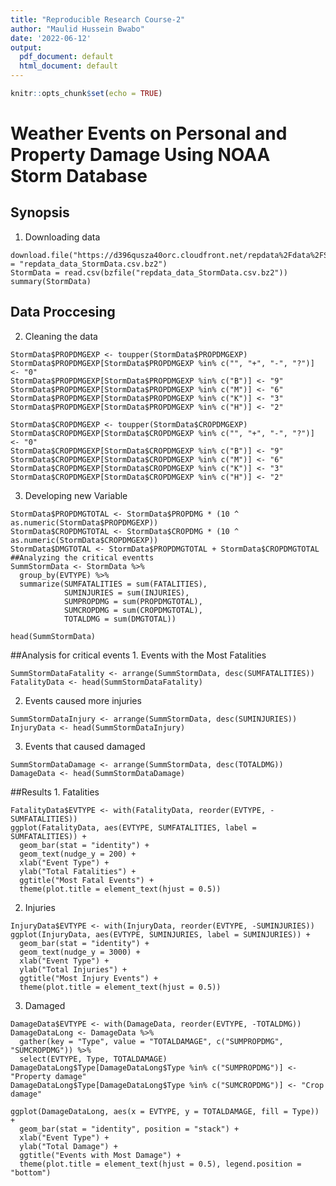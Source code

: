 ```yaml
---
title: "Reproducible Research Course-2"
author: "Maulid Hussein Bwabo"
date: '2022-06-12'
output:
  pdf_document: default
  html_document: default
---
```

```r
knitr::opts_chunk$set(echo = TRUE)
```
# Weather Events on Personal and Property Damage Using NOAA Storm Database
## Synopsis 

1. Downloading data
```File
download.file("https://d396qusza40orc.cloudfront.net/repdata%2Fdata%2FStormData.csv.bz2",destfile = "repdata_data_StormData.csv.bz2")
StormData = read.csv(bzfile("repdata_data_StormData.csv.bz2"))
summary(StormData)
```
## Data Proccesing 
2. Cleaning the data
```Cleaning
StormData$PROPDMGEXP <- toupper(StormData$PROPDMGEXP)
StormData$PROPDMGEXP[StormData$PROPDMGEXP %in% c("", "+", "-", "?")] <- "0"
StormData$PROPDMGEXP[StormData$PROPDMGEXP %in% c("B")] <- "9"
StormData$PROPDMGEXP[StormData$PROPDMGEXP %in% c("M")] <- "6"
StormData$PROPDMGEXP[StormData$PROPDMGEXP %in% c("K")] <- "3"
StormData$PROPDMGEXP[StormData$PROPDMGEXP %in% c("H")] <- "2"

StormData$CROPDMGEXP <- toupper(StormData$CROPDMGEXP)
StormData$CROPDMGEXP[StormData$CROPDMGEXP %in% c("", "+", "-", "?")] <- "0"
StormData$CROPDMGEXP[StormData$CROPDMGEXP %in% c("B")] <- "9"
StormData$CROPDMGEXP[StormData$CROPDMGEXP %in% c("M")] <- "6"
StormData$CROPDMGEXP[StormData$CROPDMGEXP %in% c("K")] <- "3"
StormData$CROPDMGEXP[StormData$CROPDMGEXP %in% c("H")] <- "2"
```
3. Developing new Variable 
```New
StormData$PROPDMGTOTAL <- StormData$PROPDMG * (10 ^ as.numeric(StormData$PROPDMGEXP))
StormData$CROPDMGTOTAL <- StormData$CROPDMG * (10 ^ as.numeric(StormData$CROPDMGEXP))
StormData$DMGTOTAL <- StormData$PROPDMGTOTAL + StormData$CROPDMGTOTAL
##Analyzing the critical eventts 
SummStormData <- StormData %>%
  group_by(EVTYPE) %>%
  summarize(SUMFATALITIES = sum(FATALITIES),
            SUMINJURIES = sum(INJURIES),
            SUMPROPDMG = sum(PROPDMGTOTAL),
            SUMCROPDMG = sum(CROPDMGTOTAL),
            TOTALDMG = sum(DMGTOTAL))
```

```Head
head(SummStormData)
```

##Analysis for critical events 
1. Events with the Most Fatalities
```Fatality
SummStormDataFatality <- arrange(SummStormData, desc(SUMFATALITIES))
FatalityData <- head(SummStormDataFatality)
```

2. Events caused more injuries
```Injury
SummStormDataInjury <- arrange(SummStormData, desc(SUMINJURIES))
InjuryData <- head(SummStormDataInjury)
```

3. Events that caused damaged
```Events
SummStormDataDamage <- arrange(SummStormData, desc(TOTALDMG))
DamageData <- head(SummStormDataDamage)
```

##Results
1. Fatalities
```Fatality
FatalityData$EVTYPE <- with(FatalityData, reorder(EVTYPE, -SUMFATALITIES))
ggplot(FatalityData, aes(EVTYPE, SUMFATALITIES, label = SUMFATALITIES)) +
  geom_bar(stat = "identity") +
  geom_text(nudge_y = 200) +
  xlab("Event Type") +
  ylab("Total Fatalities") +
  ggtitle("Most Fatal Events") +
  theme(plot.title = element_text(hjust = 0.5))
```

2. Injuries
```Injury
InjuryData$EVTYPE <- with(InjuryData, reorder(EVTYPE, -SUMINJURIES))
ggplot(InjuryData, aes(EVTYPE, SUMINJURIES, label = SUMINJURIES)) +
  geom_bar(stat = "identity") +
  geom_text(nudge_y = 3000) +
  xlab("Event Type") +
  ylab("Total Injuries") +
  ggtitle("Most Injury Events") +
  theme(plot.title = element_text(hjust = 0.5))
```

3. Damaged
```Damaged
DamageData$EVTYPE <- with(DamageData, reorder(EVTYPE, -TOTALDMG))
DamageDataLong <- DamageData %>%
  gather(key = "Type", value = "TOTALDAMAGE", c("SUMPROPDMG", "SUMCROPDMG")) %>%
  select(EVTYPE, Type, TOTALDAMAGE)
DamageDataLong$Type[DamageDataLong$Type %in% c("SUMPROPDMG")] <- "Property damage"
DamageDataLong$Type[DamageDataLong$Type %in% c("SUMCROPDMG")] <- "Crop damage"

ggplot(DamageDataLong, aes(x = EVTYPE, y = TOTALDAMAGE, fill = Type)) +
  geom_bar(stat = "identity", position = "stack") +
  xlab("Event Type") +
  ylab("Total Damage") +
  ggtitle("Events with Most Damage") +
  theme(plot.title = element_text(hjust = 0.5), legend.position = "bottom")
```


